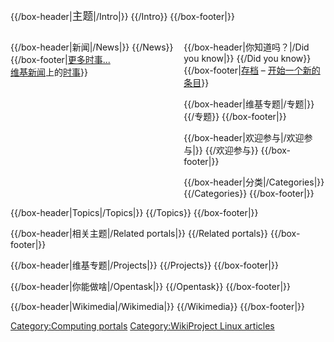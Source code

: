 {{noteTA
|G1=IT
}}
{{historical}}
{{Browsebar}}
<div style="clear:both; width:100%">

{{/box-header|<big>{{PAGENAME}}主题</big>|{{FULLPAGENAME}}/Intro|}}
{{{{FULLPAGENAME}}/Intro}}
{{/box-footer|}}

<div style="text-align:center; margin:0.25em auto 0.75em">{{purge|'''查看新选项'''}}</div>
<div style="width:53%;display:block;float:left;">
<!--<div class="portal-column-left">  Switch to one column on narrow screens -->

{{Random portal component with nominate|max=1|header=精选条目|footer=更多条目……| subpage=Selected article}}

{{Random portal component with nominate|max=1|header=精选人物|footer=更多人物……| subpage=Selected biography}}

{{Random portal component|max=1|header=精选名言|subpage=Selected quote}}

{{/box-header|新闻|{{FULLPAGENAME}}/News|}}
{{{{FULLPAGENAME}}/News}}
{{/box-footer|[[{{FULLPAGENAME}}/Current_events|更多时事...]]<br/> [[wikinews:en|维基新闻]]上的[[wikinews:{{FULLPAGENAME}}|时事]]}}
</div>

<div style="width:45%;display:block;float:right;">
<!--<div class="portal-column-right">-->

{{Random portal component with nominate|max=1|header=精选图片|footer=更多图片……| subpage=Selected picture}}

{{/box-header|你知道吗？|{{FULLPAGENAME}}/Did you know|}}
{{{{FULLPAGENAME}}/Did you know}}
{{/box-footer|[[{{FULLPAGENAME}}/Did_you_know/archive|存档]] – [[Help:Starting_a_new_page|开始一个新的条目]]}}

{{/box-header|维基专题|{{FULLPAGENAME}}/专题|}}
{{{{FULLPAGENAME}}/专题}}
{{/box-footer|}}

{{/box-header|欢迎参与|{{FULLPAGENAME}}/欢迎参与|}}
{{/欢迎参与}}
{{/box-footer|}}

{{/box-header|分类|{{FULLPAGENAME}}/Categories|}}
{{/Categories}}
{{/box-footer|}}

</div>

<div style="clear:both; width:100%">

{{/box-header|Topics|{{FULLPAGENAME}}/Topics|}}
{{{{FULLPAGENAME}}/Topics}}
{{/box-footer|}}

{{/box-header|相关主题|{{FULLPAGENAME}}/Related portals|}}
{{{{FULLPAGENAME}}/Related portals}}
{{/box-footer|}}
</div>

<div class="portal-column-left">
{{/box-header|维基专题|{{FULLPAGENAME}}/Projects|}}
{{{{FULLPAGENAME}}/Projects}}
{{/box-footer|}}
</div>

<div class="portal-column-right">
{{/box-header|你能做啥|{{FULLPAGENAME}}/Opentask|}}
{{{{FULLPAGENAME}}/Opentask}}
{{/box-footer|}}
</div>

<div style="clear:both; width:100%">

{{/box-header|Wikimedia|{{FULLPAGENAME}}/Wikimedia|}}
{{{{FULLPAGENAME}}/Wikimedia}}
{{/box-footer|}}

</div>
{{Portals}}
{{Purge page}}

[[Category:Computing_portals|Category:Computing portals]]
[[Category:WikiProject_Linux_articles|Category:WikiProject Linux articles]]